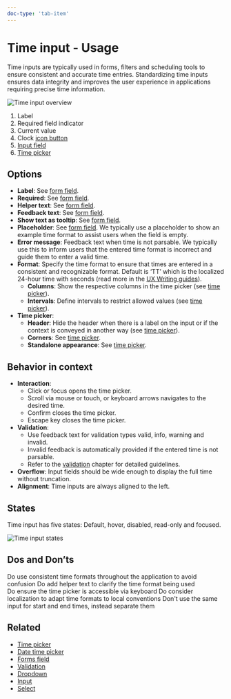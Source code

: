 ```yaml
---
doc-type: 'tab-item'
---
```


# Time input - Usage

Time inputs are typically used in forms, filters and scheduling tools to ensure consistent and accurate time entries. Standardizing time inputs ensures data integrity and improves the user experience in applications requiring precise time information.

![Time input overview](https://www.figma.com/design/wEptRgAezDU1z80Cn3eZ0o/iX-Documentation-illustrations?node-id=5647-1381&t=X5f645XuQl3ZV8XD-4)

1. Label
2. Required field indicator
3. Current value
4. Clock [icon button](../icon-button)
5. [Input field](../input)
6. [Time picker](../time-picker)

## Options

- **Label**: See [form field](../forms-field).
- **Required**: See [form field](../forms-field).
- **Helper text**: See [form field](../forms-field).
- **Feedback text**: See [form field](../forms-field).
- **Show text as tooltip**: See [form field](../forms-field).
- **Placeholder**: See [form field](../forms-field). We typically use a placeholder to show an example time format to assist users when the field is empty.
- **Error message**: Feedback text when time is not parsable. We typically use this to inform users that the entered time format is incorrect and guide them to enter a valid time.
- **Format**: Specify the time format to ensure that times are entered in a consistent and recognizable format. Default is ‘TT’ which is the localized 24-hour time with seconds  (read more in the [UX Writing guides](../../guidelines/language)).
	- **Columns**: Show the respective columns in the time picker (see [time picker](../time-picker)).
	- **Intervals**: Define intervals to restrict allowed values (see [time picker](../time-picker)).
- **Time picker**:
	- **Header**: Hide the header when there is a label on the input or if the context is conveyed in another way (see [time picker](../time-picker)).
	- **Corners**: See [time picker](../time-picker).
	- **Standalone appearance**: See [time picker](../time-picker).

## Behavior in context

- **Interaction**:
  - Click or focus opens the time picker.
  - Scroll via mouse or touch, or keyboard arrows navigates to the desired time.
  - Confirm closes the time picker.
  - Escape key closes the time picker.
- **Validation**:
  - Use feedback text for validation types valid, info, warning and invalid.
  - Invalid feedback is automatically provided if the entered time is not parsable.
  - Refer to the [validation](../forms-validation) chapter for detailed guidelines.
- **Overflow**: Input fields should be wide enough to display the full time without truncation.
- **Alignment**: Time inputs are always aligned to the left.

## States

Time input has five states: Default, hover, disabled, read-only and focused.

![Time input states](https://www.figma.com/design/wEptRgAezDU1z80Cn3eZ0o/iX-Pattern-Illustrations?node-id=3989-2545&t=ADQCetGKOEH1WG2r-4)

## Dos and Don’ts

<DoAndDont>
  <DoAndDont.Do>
    <DoAndDont.Item>Do use consistent time formats throughout the application to avoid confusion</DoAndDont.Item>
    <DoAndDont.Item>Do add helper text to clarify the time format being used </DoAndDont.Item>
    <DoAndDont.Item>Do ensure the time picker is accessible via keyboard</DoAndDont.Item>    
    <DoAndDont.Item>Do consider localization to adapt time formats to local conventions</DoAndDont.Item>    
  </DoAndDont.Do>
  <DoAndDont.Dont>
    <DoAndDont.Item>Don't use the same input for start and end times, instead separate them</DoAndDont.Item>
  </DoAndDont.Dont>
</DoAndDont>

## Related

- [Time picker](../time-picker)
- [Date time picker](../date-time-picker)
- [Forms field](../forms-field)
- [Validation](../forms-validation)
- [Dropdown](../dropdown)
- [Input](../input)
- [Select](../select)
